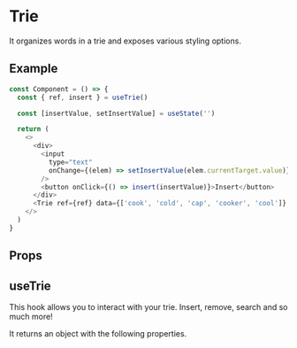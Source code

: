 
# Trie

It organizes words in a trie and exposes various styling options.

## Example

```js
const Component = () => {
  const { ref, insert } = useTrie()

  const [insertValue, setInsertValue] = useState('')

  return (
    <>
      <div>
        <input
          type="text"
          onChange={(elem) => setInsertValue(elem.currentTarget.value)}
        />
        <button onClick={() => insert(insertValue)}>Insert</button>
      </div>
      <Trie ref={ref} data={['cook', 'cold', 'cap', 'cooker', 'cool']} />
    </>
  )
}
```

## Props

<Table data={TRIE_PROPS} />

## useTrie

This hook allows you to interact with your trie. Insert, remove, search and so much more!

It returns an object with the following properties.

<Table data={TRIE_HOOK_PROPERTIES} />
